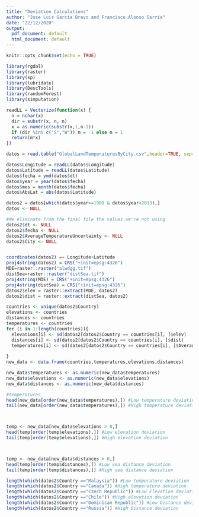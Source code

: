 ---
title: "Deviation Calculations"
author: "Jose Luis Garcia Bravo and Francisco Alonso Sarria"
date: "22/12/2020"
output:
  pdf_document: default
  html_document: default
---

```{r setup, include=FALSE}
knitr::opts_chunk$set(echo = TRUE)
```


```{r message= FALSE,warning = FALSE, error = FALSE,echo=FALSE}
library(rgdal)
library(raster)
library(sp)
library(lubridate)
library(DescTools)
library(randomForest)
library(simputation)

readLL = Vectorize(function(x) {
  n = nchar(x)
  dir = substr(x, n, n)
  x = as.numeric(substr(x,1,n-1))
  if (dir %in% c("S","W")) m = -1 else m = 1
  return(m*x)
})

datos = read.table("GlobalLandTemperaturesByCity.csv",header=TRUE, sep=",", quote="\"")

datos$Longitude = readLL(datos$Longitude)
datos$Latitude = readLL(datos$Latitude)
datos$fecha = ymd(datos$dt)
datos$year = year(datos$fecha)
datos$mes = month(datos$fecha)
datos$AbsLat = abs(datos$Latitude)

datos2 = datos[which(datos$year>=1900 & datos$year<2013),]
datos <- NULL

#We eliminate from the final file the values we're not using
datos2$dt <- NULL
datos2$fecha <- NULL
datos2$AverageTemperatureUncertainty <- NULL
datos2$City <- NULL


coordinates(datos2) =~ Longitude+Latitude
proj4string(datos2) = CRS("+init=epsg:4326")
MDE=raster::raster("alwdgg.tif")
distSea=raster::raster("distSea.tif")
proj4string(MDE) = CRS("+init=epsg:4326")
proj4string(distSea) = CRS("+init=epsg:4326")
datos2$elev = raster::extract(MDE, datos2)
datos2$dist = raster::extract(distSea, datos2)


```

```{r}

countries <- unique(datos2$Country)
elevations <- countries
distances <- countries
temperatures <- countries
for (i in 1:length(countries)){
  elevations[i] <- sd(datos2[datos2$Country == countries[i], ]$elev)
  distances[i] <- sd(datos2[datos2$Country == countries[i], ]$dist)
  temperatures[i] <- sd(datos2[datos2$Country == countries[i], ]$AverageTemperature)
  
}
new_data <- data.frame(countries,temperatures,elevations,distances)

```

```{r}

new_data$temperatures <- as.numeric(new_data$temperatures)
new_data$elevations <- as.numeric(new_data$elevations)
new_data$distances <- as.numeric(new_data$distances)

```

```{r}
#temperatures
head(new_data[order(new_data$temperatures),]) #Low temperature deviation
tail(new_data[order(new_data$temperatures),]) #High temperature deviation



temp <- new_data[new_data$elevations > 0,]
head(temp[order(temp$elevations),]) #Low elevation deviation
tail(temp[order(temp$elevations),]) #High elevation deviation



temp <- new_data[new_data$distances > 0,]
head(temp[order(temp$distances),]) #Low sea distance deviation
tail(temp[order(temp$distances),]) #High sea distance deviation


```

```{r}
length(which(datos2$Country =="Malaysia")) #Low temperature deviation
length(which(datos2$Country =="Canada")) #High temperature deviation
length(which(datos2$Country =="Czech Republic")) #Low Elevation deviation
length(which(datos2$Country =="Chile")) #High elevation deviation
length(which(datos2$Country =="Dominican Republic")) #Low Distance deviation
length(which(datos2$Country =="Russia")) #High Distance deviation
```

